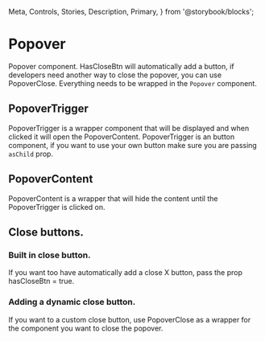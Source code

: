   Meta,
  Controls,
  Stories,
  Description,
  Primary,
} from '@storybook/blocks';

# Popover

Popover component. HasCloseBtn will automatically add a button, if developers need another way to close the popover, you can use PopoverClose. Everything needs to be wrapped in the `Popover` component.

## PopoverTrigger

PopoverTrigger is a wrapper component that will be displayed and when clicked it will open the PopoverContent.
PopoverTrigger is an button component, if you want to use your own button make sure you are passing `asChild` prop.

## PopoverContent

PopoverContent is a wrapper that will hide the content until the PopoverTrigger is clicked on.

## Close buttons.

### Built in close button.

If you want too have automatically add a close X button, pass the prop hasCloseBtn = true.

### Adding a dynamic close button.

If you want to a custom close button, use PopoverClose as a wrapper for the component you want to close the popover.

<Meta of={PopoverStories} />

<Description of={PopoverStories} />

<Stories />

